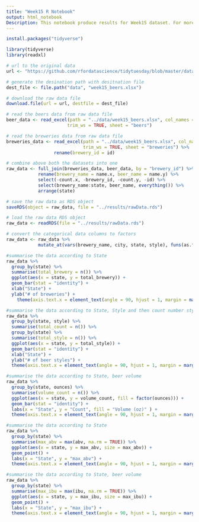 ```yaml
---
title: "Week15 R Notebook"
output: html_notebook
Description: This notebook produce results for Week15 dataset. For more details on the dataset please refer https://github.com/rfordatascience/tidytuesday/tree/master/data.
---
```


```r
install.packages("tidyverse")
```

```r
library(tidyverse)
library(readxl)
```

```r
# url to the original data
url <- "https://github.com/rfordatascience/tidytuesday/blob/master/data/week15_beers.xlsx"

# generate the desination path with desitnation file
dest_file <- file.path("data", "week15_beers.xlsx")

# download the raw data file
download.file(url = url, destfile = dest_file)
```

```r
# read the beers data from raw data file
beer_data <- read_excel(path = "../data/week15_beers.xlsx", col_names = TRUE, 
                       trim_ws = TRUE, sheet = "beers")

# read the breweries data from raw data file
breweries_data <- read_excel(path = "../data/week15_beers.xlsx", col_names = TRUE, 
                             trim_ws = TRUE, sheet = "breweries") %>%
                  rename(brewery_id = id)

# combine above both the datasets into one
raw_data <- full_join(breweries_data, beer_data, by = "brewery_id") %>%
            rename(brewery_name = name.x, beer_name = name.y) %>%
            select(-count.x, -brewery_id, -count.y, -id) %>%
            select(brewery_name:state, beer_name, everything()) %>%
            arrange(state)

# save the raw data as RDS object
saveRDS(object = raw_data, file = "../results/rawData.rds")
```

```r
# load the raw data RDS object
raw_data <- readRDS(file = "../results/rawData.rds")

# convert the categorical data columns to factors
raw_data <- raw_data %>%
            mutate_at(vars(brewery_name, city, state, style), funs(as.factor))
```

```r
#summarise the data according to State
raw_data %>%
  group_by(state) %>%
  summarise(total_brewery = n()) %>%
  ggplot(aes(x = state, y = total_brewery)) +
  geom_bar(stat = "identity") +
  xlab("State") +
  ylab("# of breweries") +
    theme(axis.text.x = element_text(angle = 90, hjust = 1, margin = margin(t = 2, r = 3, b = 2, l = 3, unit = "pt")))
```

```r
#summarise the data according to State, Style and then count number styles produced by each state
raw_data %>%
  group_by(state, style) %>%
  summarise(total_count = n()) %>%
  group_by(state) %>%
  summarise(total_style = n()) %>%
  ggplot(aes(x = state, y = total_style)) +
  geom_bar(stat = "identity") +
  xlab("State") +
  ylab("# of beer styles") +
  theme(axis.text.x = element_text(angle = 90, hjust = 1, margin = margin(t = 2, r = 3, b = 2, l = 3, unit = "pt")))
```

```r
#summarise the data according to State, beer volume
raw_data %>%
  group_by(state, ounces) %>%
  summarise(volume_count = n()) %>%
  ggplot(aes(x = state, y = volume_count, fill = factor(ounces))) +
  geom_bar(stat = "identity") +
  labs(x = "State", y = "Count", fill = "Volume (oz)" ) +
  theme(axis.text.x = element_text(angle = 90, hjust = 1, margin = margin(t = 2, r = 7, b = 2, l = 7, unit = "pt")))
```

```r
#summarise the data according to State
raw_data %>%
  group_by(state) %>%
  summarise(max_abv = max(abv, na.rm = TRUE)) %>%
  ggplot(aes(x = state, y = max_abv, size = max_abv)) +
  geom_point() +
  labs(x = "State", y = "max_abv") +
  theme(axis.text.x = element_text(angle = 90, hjust = 1, margin = margin(t = 2, r = 7, b = 2, l = 7, unit = "pt")))
```

```r
#summarise the data according to State, beer volume
raw_data %>%
  group_by(state) %>%
  summarise(max_ibu = max(ibu, na.rm = TRUE)) %>%
  ggplot(aes(x = state, y = max_ibu, size = max_ibu)) +
  geom_point() +
  labs(x = "State", y = "max_ibu") +
  theme(axis.text.x = element_text(angle = 90, hjust = 1, margin = margin(t = 2, r = 7, b = 2, l = 7, unit = "pt")))
```


